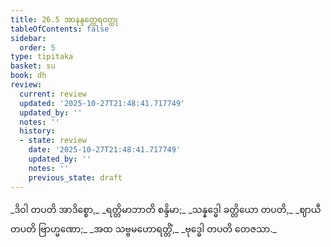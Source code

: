 ```yaml
---
title: 26.5 အာနန္ဒတ္ထေရဝတ္ထု
tableOfContents: false
sidebar:
  order: 5
type: tipitaka
basket: su
book: dh
review:
  current: review
  updated: '2025-10-27T21:48:41.717749'
  updated_by: ''
  notes: ''
  history:
  - state: review
    date: '2025-10-27T21:48:41.717749'
    updated_by: ''
    notes: ''
    previous_state: draft
---
```



<ReviewStatus review={frontmatter.review} showDetails={true} />

<HypothesisAnnotation frontmatter={frontmatter} />

<DynamicBreadcrumb />

<Division number="387" book="dh" e="ch" v="18" p="69">

<Paragraph number="415" type="verses" book="dh">
_ဒိဝါ တပတိ အာဒိစ္စော,_  
_ရတ္တိမာဘာတိ စန္ဒိမာ;_  
_သန္နဒ္ဓေါ ခတ္တိယော တပတိ,_  
_ဈာယီ တပတိ ဗြာဟ္မဏော;_  
_အထ သဗ္ဗမဟောရတ္တိံ,_  
_ဗုဒ္ဓေါ တပတိ တေဇသာ._
</Paragraph>
</Division>
